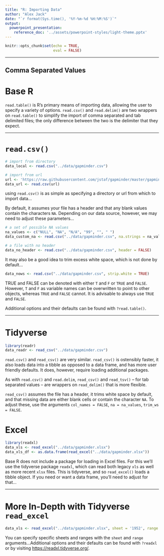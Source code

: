 ```yaml
---
title: "R: Importing Data"
author: "Alex Jack"
date: "`r format(Sys.time(), '%Y-%m-%d %H:%M:%S')`"
output:
  powerpoint_presentation:
    reference_doc: '../assets/powerpoint-styles/light-theme.pptx'
---
```



```r
knitr::opts_chunk$set(echo = TRUE,
                      eval = FALSE)
```

---

## Comma Separated Values

# Base R

:::notes
`read.table()` is R's primary means of importing data, allowing the user to specify a variety of options. `read.csv()` and `read.delim()` are two wrappers on `read.table()` to simplify the import of comma separated and tab delimited files; the only difference between the two is the delimiter that they expect.
:::

---

# `read.csv()`

```r
# import from directory
data_local <- read.csv("../data/gapminder.csv")

# import from url
url <- 'https://raw.githubusercontent.com/jstaf/gapminder/master/gapminder/gapminder.csv'
data_url <- read.csv(url)
```

:::notes
using `read.csv()` is as simple as specifying a directory or url from which to import data...

By default, it assumes your file has a header and that any blank values contain the characters `NA`. Depending on our data source, however, we may need to adjust these parameters...
:::

```r
# a set of possible NA values
na_values <- c("NULL", "NA", "N/A", "99", "", " ")
data_custom_na <- read.csv("../data/gapminder.csv", na.strings = na_values)

# a file with no header
data_no_header <- read.csv("../data/gapminder.csv", header = FALSE)
```

It may also be a good idea to trim excess white space, which is not done by default...

```r
data_nows <- read.csv("../data/gapminder.csv", strip.white = TRUE)
```

:::note
TRUE and FALSE can be denoted with either `T` and `F` or `TRUE` and `FALSE`. However, `T` and `F` as variable names can be overwritten to point to other objects, whereas `TRUE` and `FALSE` cannot. It is advisable to always use `TRUE` and `FALSE`.
:::

Additional options and their defaults can be found with `?read.table()`.

---

# Tidyverse


```r
library(readr)
data_readr <- read_csv("../data/gapminder.csv")
```

:::notes
`read.csv()` and `read_csv()` are very similar. `read_csv()` is ostensibly faster, it also loads data into a tibble as opposed to a data frame, and has more user friendly defaults. It does, however, require loading additional packages.

As with `read.csv()` and `read.delim`, `read_csv()` and `read_tsv()` -- for tab separated values -- are wrappers on `read_delim()` that is more flexible.

`read_csv()` assumes the file has a header, it trims white space by default, and that missing data are either blank cells or contain the character `NA`. To adjust these, use the arguments `col_names = FALSE`, `na = na_values`, `trim_ws = FALSE`.
:::


# Excel

```r
library(readxl)
data_xls <- read_excel("../data/gapminder.xlsx")
data_xls_df <- as.data.frame(read_excel("../data/gapminder.xlsx"))
```

:::notes
Base R does not include a package for loading in Excel files. For this we'll use the tidyverse package `readxl`, which can read both legacy `xls` as well as more recent `xlsx` files.
This is tidyverse, and so `read_excel()` loads a tibble object. If you need or want a data frame, you'll need to adjust for that...
:::

---

# More In-Depth with Tidyverse `read_excel`

```r
data_xls <- read_excel("../data/gapminder.xlsx", sheet = '1952', range = "A1:D5")
```

:::notes
You can specify specific sheets and ranges with the `sheet` and `range` arguments...Additional options and their defaults can be found with `?readxl` or by visiting [https://readxl.tidyverse.org/](https://readxl.tidyverse.org/).
:::


